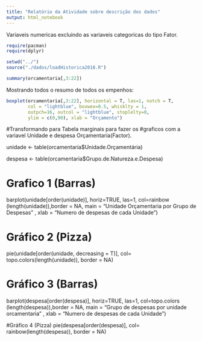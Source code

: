 ```yaml
---
title: "Relatório da Atividade sobre descrição dos dados"
output: html_notebook
---
```


Variaveis numericas excluindo as variaveis categoricas do tipo Fator.


```r
require(pacman)
require(dplyr)

setwd("../")
source("./dados/loadHistorica2018.R")

summary(orcamentaria[,3:22])

```


Mostrando todos o resumo de todos os empenhos:

```r
boxplot(orcamentaria[,3:22], horizontal = T, las=1, notch = T,
        col = "lightblue", boxwex=0.5, whisklty = 1,
        outpch=16, outcol = "lightblue", stoplelty=0,
        ylim = c(0,90), xlab = "Orçamento")
```



#Transformando para Tabela marginais para fazer os 
#graficos com a variavel Unidade e despesa Orçamentaria(Factor).

unidade <- table(orcamentaria$Unidade.Orçamentária)

despesa <- table(orcamentaria$Grupo.de.Natureza.e.Despesa)

# Grafico 1 (Barras)
barplot(unidade[order(unidade)], horiz=TRUE, las=1, 
        col=rainbow (length(unidade)),border = NA,
        main = "Unidade Orçamentaria por Grupo de Despesas"
        , xlab = "Numero de despesas de cada Unidade")

# Gráfico 2 (Pizza)
pie(unidade[order(unidade, decreasing = T)], 
    col= topo.colors(length(unidade)), border = NA)



# Gráfico 3 (Barras)
barplot(despesa[order(despesa)], horiz=TRUE, las=1, 
        col=topo.colors (length(despesa)),border = NA,
        main = "Grupo de despesas por unidade orcamentaria"
        , xlab = "Numero de despesas de cada Unidade")

#Gráfico 4 (Pizza)
pie(despesa[order(despesa)], 
    col= rainbow(length(despesa)), border = NA)

